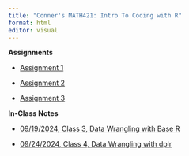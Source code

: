 ```yaml
---
title: "Conner's MATH421: Intro To Coding with R"
format: html
editor: visual
---
```

**Assignments**

* [Assignment 1](Assignment-1-_-Sample-RMarkdown.html)

* [Assignment 2](assignment2.html)

* [Assignment 3](assignment3.html)


**In-Class Notes**

* [09/19/2024, Class 3, Data Wrangling with Base R](3_in_class_codes.html)

* [09/24/2024, Class 4, Data Wrangling with dplr](4_in_class_codes.html)